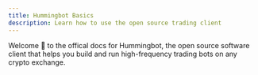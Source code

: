 ```yaml
---
title: Hummingbot Basics
description: Learn how to use the open source trading client
---
```


Welcome 👋 to the offical docs for Hummingbot, the open source software client that helps you build and run high-frequency trading bots on any crypto exchange.
